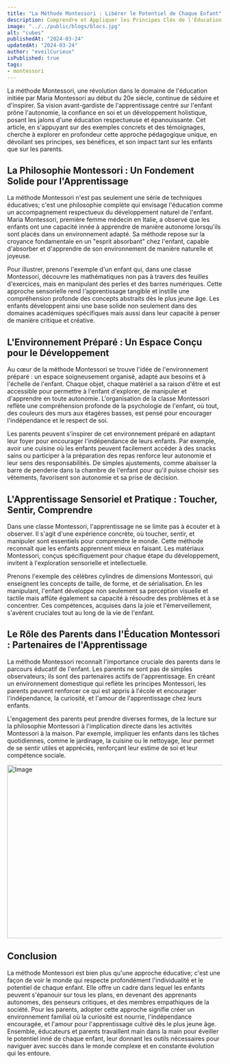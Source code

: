 ```yaml
---
title: "La Méthode Montessori : Libérer le Potentiel de Chaque Enfant"
description: Comprendre et Appliquer les Principes Clés de l'Éducation Montessori.
image: "../../public/blogs/blocs.jpg"
alt: "cubes"
publishedAt: "2024-03-24"
updatedAt: "2024-03-24"
author: "eveilCurieux"
isPublished: true
tags: 
- montessori
---
```



La méthode Montessori, une révolution dans le domaine de l'éducation initiée par Maria Montessori au début du 20e siècle, continue de séduire et d'inspirer. Sa vision avant-gardiste de l'apprentissage centré sur l'enfant prône l'autonomie, la confiance en soi et un développement holistique, posant les jalons d'une éducation respectueuse et épanouissante. Cet article, en s'appuyant sur des exemples concrets et des témoignages, cherche à explorer en profondeur cette approche pédagogique unique, en dévoilant ses principes, ses bénéfices, et son impact tant sur les enfants que sur les parents.

## La Philosophie Montessori : Un Fondement Solide pour l'Apprentissage

La méthode Montessori n'est pas seulement une série de techniques éducatives; c'est une philosophie complète qui envisage l'éducation comme un accompagnement respectueux du développement naturel de l'enfant. Maria Montessori, première femme médecin en Italie, a observé que les enfants ont une capacité innée à apprendre de manière autonome lorsqu'ils sont placés dans un environnement adapté. Sa méthode repose sur la croyance fondamentale en un "esprit absorbant" chez l'enfant, capable d'absorber et d'apprendre de son environnement de manière naturelle et joyeuse.

Pour illustrer, prenons l'exemple d'un enfant qui, dans une classe Montessori, découvre les mathématiques non pas à travers des feuilles d'exercices, mais en manipulant des perles et des barres numériques. Cette approche sensorielle rend l'apprentissage tangible et instille une compréhension profonde des concepts abstraits dès le plus jeune âge. Les enfants développent ainsi une base solide non seulement dans des domaines académiques spécifiques mais aussi dans leur capacité à penser de manière critique et créative.

## L'Environnement Préparé : Un Espace Conçu pour le Développement

Au cœur de la méthode Montessori se trouve l'idée de l'environnement préparé : un espace soigneusement organisé, adapté aux besoins et à l'échelle de l'enfant. Chaque objet, chaque matériel a sa raison d'être et est accessible pour permettre à l'enfant d'explorer, de manipuler et d'apprendre en toute autonomie. L'organisation de la classe Montessori reflète une compréhension profonde de la psychologie de l'enfant, où tout, des couleurs des murs aux étagères basses, est pensé pour encourager l'indépendance et le respect de soi.

Les parents peuvent s'inspirer de cet environnement préparé en adaptant leur foyer pour encourager l'indépendance de leurs enfants. Par exemple, avoir une cuisine où les enfants peuvent facilement accéder à des snacks sains ou participer à la préparation des repas renforce leur autonomie et leur sens des responsabilités. De simples ajustements, comme abaisser la barre de penderie dans la chambre de l'enfant pour qu'il puisse choisir ses vêtements, favorisent son autonomie et sa prise de décision.

## L'Apprentissage Sensoriel et Pratique : Toucher, Sentir, Comprendre

Dans une classe Montessori, l'apprentissage ne se limite pas à écouter et à observer. Il s'agit d'une expérience concrète, où toucher, sentir, et manipuler sont essentiels pour comprendre le monde. Cette méthode reconnaît que les enfants apprennent mieux en faisant. Les matériaux Montessori, conçus spécifiquement pour chaque étape du développement, invitent à l'exploration sensorielle et intellectuelle.

Prenons l'exemple des célèbres cylindres de dimensions Montessori, qui enseignent les concepts de taille, de forme, et de sérialisation. En les manipulant, l'enfant développe non seulement sa perception visuelle et tactile mais affûte également sa capacité à résoudre des problèmes et à se concentrer. Ces compétences, acquises dans la joie et l'émerveillement, s'avèrent cruciales tout au long de la vie de l'enfant.

## Le Rôle des Parents dans l'Éducation Montessori : Partenaires de l'Apprentissage

La méthode Montessori reconnaît l'importance cruciale des parents dans le parcours éducatif de l'enfant. Les parents ne sont pas de simples observateurs; ils sont des partenaires actifs de l'apprentissage. En créant un environnement domestique qui reflète les principes Montessori, les parents peuvent renforcer ce qui est appris à l'école et encourager l'indépendance, la curiosité, et l'amour de l'apprentissage chez leurs enfants.

L'engagement des parents peut prendre diverses formes, de la lecture sur la philosophie Montessori à l'implication directe dans les activités Montessori à la maison. Par exemple, impliquer les enfants dans les tâches quotidiennes, comme le jardinage, la cuisine ou le nettoyage, leur permet de se sentir utiles et appréciés, renforçant leur estime de soi et leur compétence sociale.

<Image
  src="/blogs/gémotrie.jpg"
  width="718"
  height="404"
  alt="Image"
  sizes="100vw"
/>

## Conclusion

La méthode Montessori est bien plus qu'une approche éducative; c'est une façon de voir le monde qui respecte profondément l'individualité et le potentiel de chaque enfant. Elle offre un cadre dans lequel les enfants peuvent s'épanouir sur tous les plans, en devenant des apprenants autonomes, des penseurs critiques, et des membres empathiques de la société. Pour les parents, adopter cette approche signifie créer un environnement familial où la curiosité est nourrie, l'indépendance encouragée, et l'amour pour l'apprentissage cultivé dès le plus jeune âge. Ensemble, éducateurs et parents travaillent main dans la main pour éveiller le potentiel inné de chaque enfant, leur donnant les outils nécessaires pour naviguer avec succès dans le monde complexe et en constante évolution qui les entoure.
